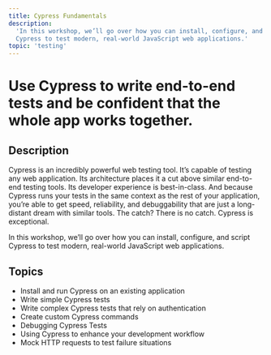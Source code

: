 ```yaml
---
title: Cypress Fundamentals
description:
  'In this workshop, we’ll go over how you can install, configure, and script
  Cypress to test modern, real-world JavaScript web applications.'
topic: 'testing'
---
```


# Use Cypress to write end-to-end tests and be confident that the whole app works together.

## Description

Cypress is an incredibly powerful web testing tool. It’s capable of testing any
web application. Its architecture places it a cut above similar end-to-end
testing tools. Its developer experience is best-in-class. And because Cypress
runs your tests in the same context as the rest of your application, you’re able
to get speed, reliability, and debuggability that are just a long-distant dream
with similar tools. The catch? There is no catch. Cypress is exceptional.

In this workshop, we’ll go over how you can install, configure, and script
Cypress to test modern, real-world JavaScript web applications.

## Topics

- Install and run Cypress on an existing application
- Write simple Cypress tests
- Write complex Cypress tests that rely on authentication
- Create custom Cypress commands
- Debugging Cypress Tests
- Using Cypress to enhance your development workflow
- Mock HTTP requests to test failure situations
